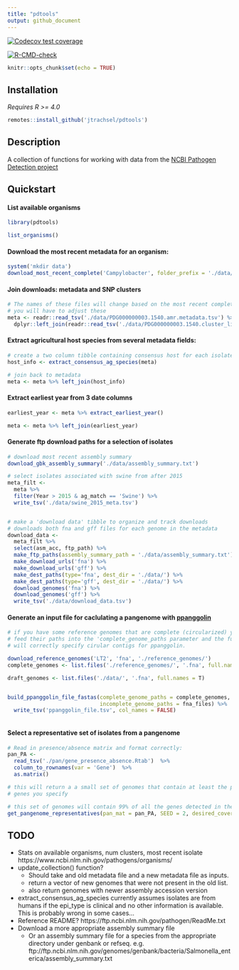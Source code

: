 ```yaml
---
title: "pdtools"
output: github_document
---
```


<!-- badges: start -->
  [![Codecov test coverage](https://codecov.io/gh/Jtrachsel/pdtools/branch/main/graph/badge.svg)](https://app.codecov.io/gh/Jtrachsel/pdtools?branch=main)
  
[![R-CMD-check](https://github.com/Jtrachsel/pdtools/actions/workflows/R-CMD-check.yaml/badge.svg)](https://github.com/Jtrachsel/pdtools/actions/workflows/R-CMD-check.yaml)
<!-- badges: end -->

```r
knitr::opts_chunk$set(echo = TRUE)
```

## Installation

*Requires R >= 4.0* 
```r
remotes::install_github('jtrachsel/pdtools')
```

## Description  

A collection of functions for working with data from the
[NCBI Pathogen Detection project](https://www.ncbi.nlm.nih.gov/pathogens/)  


## Quickstart  

#### List available organisms

```r

library(pdtools)

list_organisms()

```



#### Download the most recent metadata for an organism:  
```r
system('mkdir data')
download_most_recent_complete('Campylobacter', folder_prefix = './data/')
```


#### Join downloads: metadata and SNP clusters

```r
# The names of these files will change based on the most recent complete data
# you will have to adjust these
meta <- readr::read_tsv('./data/PDG000000003.1540.amr.metadata.tsv') %>% 
  dplyr::left_join(readr::read_tsv('./data/PDG000000003.1540.cluster_list.tsv'))
```

#### Extract agricultural host species from several metadata fields:  
```r
# create a two column tibble containing consensus host for each isolate
host_info <- extract_consensus_ag_species(meta)

# join back to metadata
meta <- meta %>% left_join(host_info)
```

#### Extract earliest year from 3 date columns  
```r

earliest_year <- meta %>% extract_earliest_year()

meta <- meta %>% left_join(earliest_year)
```


#### Generate ftp download paths for a selection of isolates
```r
# download most recent assembly summary
download_gbk_assembly_summary('./data/assembly_summary.txt')

# select isolates associated with swine from after 2015
meta_filt <-
  meta %>%
  filter(Year > 2015 & ag_match == 'Swine') %>% 
  write_tsv('./data/swine_2015_meta.tsv')


# make a 'download data' tibble to organize and track downloads
# downloads both fna and gff files for each genome in the metadata
download_data <- 
  meta_filt %>% 
  select(asm_acc, ftp_path) %>% 
  make_ftp_paths(assembly_summary_path = './data/assembly_summary.txt') %>% 
  make_download_urls('fna') %>% 
  make_download_urls('gff') %>% 
  make_dest_paths(type='fna', dest_dir = './data/') %>% 
  make_dest_paths(type='gff', dest_dir = './data/') %>% 
  download_genomes('fna') %>% 
  download_genomes('gff') %>% 
  write_tsv('./data/download_data.tsv')


```

#### Generate an input file for caclulating a pangenome with [ppanggolin](https://github.com/labgem/PPanGGOLiN)  

```r
# if you have some reference genomes that are complete (circularized) you can 
# feed their paths into the 'complete_genome_paths parameter and the function
# will correctly specify cirular contigs for ppanggolin.  

download_reference_genomes('LT2', 'fna', './reference_genomes/')
complete_genomes <- list.files('./reference_genomes/', '.fna', full.names = T)

draft_genomes <- list.files('./data/', '.fna', full.names = T)


build_ppanggolin_file_fastas(complete_genome_paths = complete_genomes, 
                             incomplete_genome_paths = fna_files) %>% 
  write_tsv('ppanggolin_file.tsv', col_names = FALSE)



```


#### Select a representative set of isolates from a pangenome  

```r
# Read in presence/absence matrix and format correctly:
pan_PA <-
  read_tsv('./pan/gene_presence_absence.Rtab')  %>% 
  column_to_rownames(var = 'Gene')  %>% 
  as.matrix() 

# this will return a a small set of genomes that contain at least the proportion of
# genes you specify

# this set of genomes will contain 99% of all the genes detected in the pangenome
get_pangenome_representatives(pan_mat = pan_PA, SEED = 2, desired_coverage = .99)

```


## TODO  
- Stats on available organisms, num clusters, most recent isolate
  https://www.ncbi.nlm.nih.gov/pathogens/organisms/
- update_collection() function?
  - Should take and old metadata file and a new metadata file as inputs.  
  - return a vector of new genomes that were not present in the old list. 
  - also return genomes with newer assembly accession version  
- extract_consensus_ag_species currently assumes isolates are from humans if the epi_type is clinical and no other information is available.  This is probably wrong in some cases...
- Reference README? https://ftp.ncbi.nlm.nih.gov/pathogen/ReadMe.txt 
- Download a more appropriate assembly summary file
  - Or an assembly summary file for a species from the appropriate directory under genbank or refseq. e.g.
ftp://ftp.ncbi.nlm.nih.gov/genomes/genbank/bacteria/Salmonella_enterica/assembly_summary.txt

